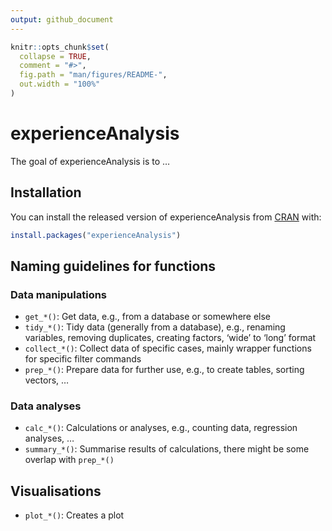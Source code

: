 ```yaml
---
output: github_document
---
```


<!-- README.md is generated from README.Rmd. Please edit that file -->

```r
knitr::opts_chunk$set(
  collapse = TRUE,
  comment = "#>",
  fig.path = "man/figures/README-",
  out.width = "100%"
)
```

# experienceAnalysis

<!-- badges: start -->
<!-- badges: end -->

The goal of experienceAnalysis is to ...

## Installation

You can install the released version of experienceAnalysis from [CRAN](https://CRAN.R-project.org) with:

``` r
install.packages("experienceAnalysis")
```

## Naming guidelines for functions

### Data manipulations

- `get_*()`: Get data, e.g., from a database or somewhere else
- `tidy_*()`: Tidy data (generally from a database), e.g., renaming variables, removing duplicates, creating factors, 'wide' to 'long' format
- `collect_*()`: Collect data of specific cases, mainly wrapper functions for specific filter commands
- `prep_*()`: Prepare data for further use, e.g., to create tables, sorting vectors, ...

### Data analyses

- `calc_*()`: Calculations or analyses, e.g., counting data, regression analyses, ...
- `summary_*()`: Summarise results of calculations, there might be some overlap with `prep_*()`

## Visualisations

- `plot_*()`: Creates a plot
